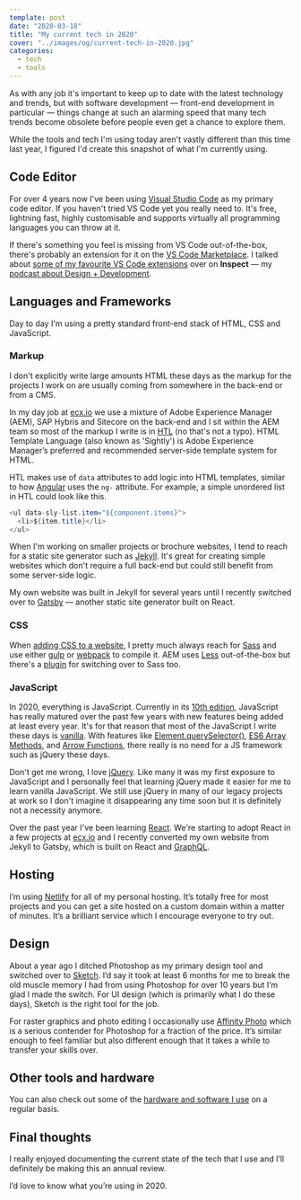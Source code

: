 ```yaml
---
template: post
date: "2020-03-18"
title: "My current tech in 2020"
cover: "../images/og/current-tech-in-2020.jpg"
categories:
  - tech
  - tools
---
```


As with any job it's important to keep up to date with the latest technology and trends, but with software development — front-end development in particular — things change at such an alarming speed that many tech trends become obsolete before people even get a chance to explore them.

While the tools and tech I'm using today aren't vastly different than this time last year, I figured I'd create this snapshot of what I'm currently using.

## Code Editor

For over 4 years now I've been using [Visual Studio Code](https://code.visualstudio.com/) as my primary code editor. If you haven't tried VS Code yet you really need to. It's free, lightning fast, highly customisable and supports virtually all programming languages you can throw at it.

If there's something you feel is missing from VS Code out-of-the-box, there's probably an extension for it on the [VS Code Marketplace](https://marketplace.visualstudio.com/VSCode). I talked about [some of my favourite VS Code extensions](https://inspect.fm/episodes/20/) over on **Inspect** — my [podcast about Design + Development](https://inspect.fm).

## Languages and Frameworks

Day to day I'm using a pretty standard front-end stack of HTML, CSS and JavaScript.

### Markup

I don't explicitly write large amounts HTML these days as the markup for the projects I work on are usually coming from somewhere in the back-end or from a CMS.

In my day job at [ecx.io](https://www.ecx.io/) we use a mixture of Adobe Experience Manager (AEM), SAP Hybris and Sitecore on the back-end and I sit within the AEM team so most of the markup I write is in [HTL](https://docs.adobe.com/content/help/en/experience-manager-htl/using/getting-started/update.html) (no that's not a typo). HTML Template Language (also known as 'Sightly') is Adobe Experience Manager’s preferred and recommended server-side template system for HTML.

HTL makes use of `data` attributes to add logic into HTML templates, similar to how [Angular](https://angularjs.org/) uses the `ng-` attribute. For example, a simple unordered list in HTL could look like this.

```java
<ul data-sly-list.item="${component.items}">
  <li>${item.title}</li>
</ul>
```

When I'm working on smaller projects or brochure websites, I tend to reach for a static site generator such as [Jekyll](https://jekyllrb.com/). It's great for creating simple websites which don't require a full back-end but could still benefit from some server-side logic.

My own website was built in Jekyll for several years until I recently switched over to [Gatsby](https://www.gatsbyjs.org/) — another static site generator built on React.

### CSS

When [adding CSS to a website](/how-to-add-css), I pretty much always reach for [Sass](https://sass-lang.com/) and use either [gulp](https://gulpjs.com/) or [webpack](https://webpack.js.org/) to compile it. AEM uses [Less](http://lesscss.org/) out-of-the-box but there's a [plugin](https://github.com/eirslett/frontend-maven-plugin) for switching over to Sass too.

### JavaScript

In 2020, everything is JavaScript. Currently in its [10th edition](https://en.wikipedia.org/wiki/ECMAScript#10th_Edition_-_ECMAScript_2019), JavaScript has really matured over the past few years with new features being added at least every year. It's for that reason that most of the JavaScript I write these days is [vanilla](http://vanilla-js.com/). With features like [Element.querySelector()](https://developer.mozilla.org/en-US/docs/Web/API/Element/querySelector), [ES6 Array Methods](https://developer.mozilla.org/en-US/docs/Web/JavaScript/Reference/Global_Objects/Array), and [Arrow Functions](https://www.w3schools.com/js/js_arrow_function.asp), there really is no need for a JS framework such as jQuery these days.

Don't get me wrong, I love [jQuery](https://jquery.com/). Like many it was my first exposure to JavaScript and I personally feel that learning jQuery made it easier for me to learn vanilla JavaScript. We still use jQuery in many of our legacy projects at work so I don't imagine it disappearing any time soon but it is definitely not a necessity anymore.

Over the past year I've been learning [React](https://reactjs.org/). We're starting to adopt React in a few projects at [ecx.io](http://ecx.io/) and I recently converted my own website from Jekyll to Gatsby, which is built on React and [GraphQL](https://graphql.org/).

## Hosting

I’m using [Netlify](https://www.netlify.com/) for all of my personal hosting. It’s totally free for most projects and you can get a site hosted on a custom domain within a matter of minutes. It’s a brilliant service which I encourage everyone to try out.

## Design

About a year ago I ditched Photoshop as my primary design tool and switched over to [Sketch](https://sketch.com/). I’d say it took at least 6 months for me to break the old muscle memory I had from using Photoshop for over 10 years but I’m glad I made the switch. For UI design (which is primarily what I do these days), Sketch is the right tool for the job.

For raster graphics and photo editing I occasionally use [Affinity Photo](https://affinity.serif.com/en-gb/photo/) which is a serious contender for Photoshop for a fraction of the price. It’s similar enough to feel familiar but also different enough that it takes a while to transfer your skills over.

## Other tools and hardware

You can also check out some of the [hardware and software I use](/uses) on a regular basis.

## Final thoughts

I really enjoyed documenting the current state of the tech that I use and I’ll definitely be making this an annual review.

I’d love to know what you’re using in 2020.
